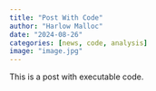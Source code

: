 ```yaml
---
title: "Post With Code"
author: "Harlow Malloc"
date: "2024-08-26"
categories: [news, code, analysis]
image: "image.jpg"
---
```


This is a post with executable code.
